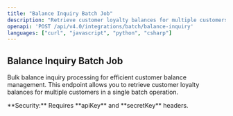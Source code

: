 ```yaml
---
title: "Balance Inquiry Batch Job"
description: "Retrieve customer loyalty balances for multiple customers in a single API call for efficient balance management."
openapi: 'POST /api/v4.0/integrations/batch/balance-inquiry'
languages: ["curl", "javascript", "python", "csharp"]
---
```


## Balance Inquiry Batch Job

Bulk balance inquiry processing for efficient customer balance management. This endpoint allows you to retrieve customer loyalty balances for multiple customers in a single batch operation.

<Info>
**Security:** Requires **apiKey** and **secretKey** headers.
</Info>
